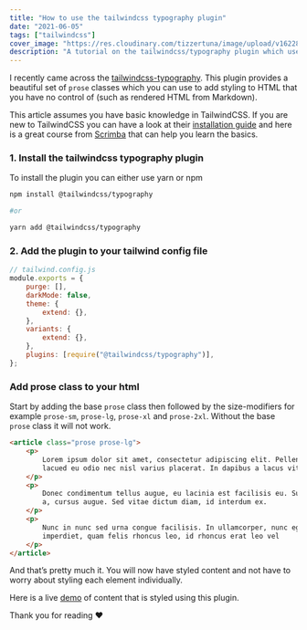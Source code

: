 ```yaml
---
title: "How to use the tailwindcss typography plugin"
date: "2021-06-05"
tags: ["tailwindcss"]
cover_image: "https://res.cloudinary.com/tizzertuna/image/upload/v1622889341/Articles/article_5_2x_vspcfv.png"
description: "A tutorial on the tailwindcss/typography plugin which uses a set of prose classes to create beautiful typographic defaults"
---
```


I recently came across the [tailwindcss-typography](https://github.com/tailwindlabs/tailwindcss-typography).
This plugin provides a beautiful set of `prose` classes which you can use to add styling to HTML that you have no control of (such as rendered HTML from Markdown).

This article assumes you have basic knowledge in TailwindCSS. If you are new to TailwindCSS you can have a look at their [installation guide](https://tailwindcss.com/docs/installation)
and here is a great course from [Scrimba](https://scrimba.com/learn/tailwind) that can help you learn the basics.

### 1. Install the tailwindcss typography plugin

To install the plugin you can either use yarn or npm

```bash
npm install @tailwindcss/typography

#or

yarn add @tailwindcss/typography
```

### 2. Add the plugin to your tailwind config file

```js
// tailwind.config.js
module.exports = {
	purge: [],
	darkMode: false,
	theme: {
		extend: {},
	},
	variants: {
		extend: {},
	},
	plugins: [require("@tailwindcss/typography")],
};
```

### Add prose class to your html

Start by adding the base `prose` class then followed by the size-modifiers for example `prose-sm`, `prose-lg`, `prose-xl` and `prose-2xl`.
Without the base `prose` class it will not work.

```html
<article class="prose prose-lg">
	<p>
		Lorem ipsum dolor sit amet, consectetur adipiscing elit. Pellentesque nec
		lacued eu odio nec nisl varius placerat. In dapibus a lacus vitae fringilla.
	</p>
	<p>
		Donec condimentum tellus augue, eu lacinia est facilisis eu. Suspent ipPris
		a, cursus augue. Sed vitae dictum diam, id interdum ex.
	</p>
	<p>
		Nunc in nunc sed urna congue facilisis. In ullamcorper, nunc eget convallis
		imperdiet, quam felis rhoncus leo, id rhoncus erat leo vel
	</p>
</article>
```

And that’s pretty much it. You will now have styled content and not have to worry about styling each element individually.

Here is a live [demo](https://tailwindcss-typography.vercel.app/) of content that is styled using this plugin.

Thank you for reading ❤️
